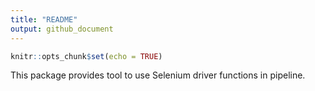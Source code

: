 ```yaml
---
title: "README"
output: github_document
---
```


```r
knitr::opts_chunk$set(echo = TRUE)
```

This package provides tool to use Selenium driver functions in pipeline.
